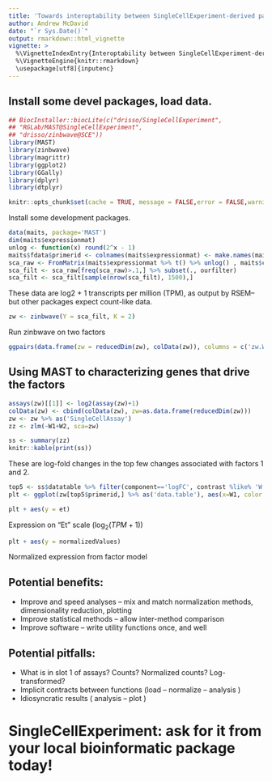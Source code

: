 ```yaml
---
title: 'Towards interoptability between SingleCellExperiment-derived packages.'
author: Andrew McDavid
date: "`r Sys.Date()`"
output: rmarkdown::html_vignette
vignette: >
  %\VignetteIndexEntry{Interoptability between SingleCellExperiment-derived packages}
  %\VignetteEngine{knitr::rmarkdown}
  \usepackage[utf8]{inputenc}
---
```


## Install some devel packages, load data.

```r
## BiocInstaller::biocLite(c("drisso/SingleCellExperiment",
## "RGLab/MAST@SingleCellExperiment",
## "drisso/zinbwave@SCE"))
library(MAST)
library(zinbwave)
library(magrittr)
library(ggplot2)
library(GGally)
library(dplyr)
library(dtplyr)

knitr::opts_chunk$set(cache = TRUE, message = FALSE,error = FALSE,warning = FALSE)
```

Install some development packages.


```r
data(maits, package='MAST')
dim(maits$expressionmat)
unlog <- function(x) round(2^x - 1)
maits$fdata$primerid <- colnames(maits$expressionmat) <- make.names(maits$fdata$symbolid)
sca_raw <- FromMatrix(maits$expressionmat %>% t() %>% unlog() , maits$cdat, maits$fdat)
sca_filt <- sca_raw[freq(sca_raw)>.1,] %>% subset(., ourfilter)
sca_filt <- sca_filt[sample(nrow(sca_filt), 1500),]

```

These data are log2 + 1 transcripts per million (TPM), as output by RSEM--but other packages expect count-like data.

```r
zw <- zinbwave(Y = sca_filt, K = 2)

```

Run zinbwave on two factors


```r
ggpairs(data.frame(zw = reducedDim(zw), colData(zw)), columns = c('zw.W1', 'zw.W2', 'ngeneson'), mapping = aes(color = condition))

```

## Using MAST to characterizing genes that drive the factors

```r
assays(zw)[[1]] <- log2(assay(zw)+1)
colData(zw) <- cbind(colData(zw), zw=as.data.frame(reducedDim(zw)))
zw <- zw %>% as('SingleCellAssay')
zz <- zlm(~W1+W2, sca=zw)

```

```r
ss <- summary(zz)
knitr::kable(print(ss))

```

These are log-fold changes in the top few changes associated with factors 1 and 2.

```r
top5 <- ss$datatable %>% filter(component=='logFC', contrast %like% 'W') %>% arrange(-abs(z)) %>% head(n=5) %>% left_join(rowData(zw) %>% as.data.table())
plt <- ggplot(zw[top5$primerid,] %>% as('data.table'), aes(x=W1, color = condition)) + geom_point() + facet_wrap(~symbolid)

```



```r
plt + aes(y = et)
```

Expression on "Et" scale ($\log_2( TPM + 1)$)

```r
plt + aes(y = normalizedValues)
```

Normalized expression from factor model

## Potential benefits:

*  Improve and speed analyses -- mix and match normalization methods,  dimensionality reduction, plotting
*  Improve statistical methods -- allow inter-method comparison
*  Improve software -- write utility functions once, and well

## Potential pitfalls:

*  What is in slot 1 of assays? Counts? Normalized counts? Log-transformed?
*  Implicit contracts between functions (load -- normalize -- analysis )
*  Idiosyncratic results ( analysis -- plot )

# SingleCellExperiment: ask for it from your local bioinformatic package today! #

